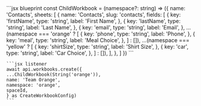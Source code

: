 <CodeGroup>
    ```jsx blueprint
    const ChildWorkbook = (namespace?: string) => ({
    name: 'Contacts',
    sheets: [
        {
        name: 'Contacts',
        slug: 'contacts',
        fields: [
            {
            key: 'firstName',
            type: 'string',
            label: 'First Name',
            },
            {
            key: 'lastName',
            type: 'string',
            label: 'Last Name',
            },
            {
            key: 'email',
            type: 'string',
            label: 'Email',
            },
            ...(namespace === 'orange'
            ? [
                {
                key: 'phone',
                type: 'string',
                label: 'Phone',
                },
                {
                key: 'meal',
                type: 'string',
                label: 'Meal Choice',
                },
            ]
            : []),
            ...(namespace === 'yellow'
            ? [
                {
                key: 'shirtSize',
                type: 'string',
                label: 'Shirt Size',
                },
                {
                key: 'car',
                type: 'string',
                label: 'Car Choice',
                },
            ]
            : []),
        ],
        },
    ]
    })
    ```

    ```jsx listener
    await api.workbooks.create({
    ...ChildWorkbook(String('orange')),
    name: 'Team Orange',
    namespace: 'orange',
    spaceId,
    } as CreateWorkbookConfig)
    ```

</CodeGroup>
